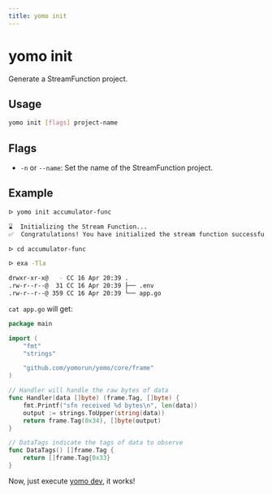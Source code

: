```yaml
---
title: yomo init
---
```


# yomo init

Generate a StreamFunction project.

## Usage

```bash
yomo init [flags] project-name
```

## Flags

- `-n` or `--name`: Set the name of the StreamFunction project.

## Example

```bash {1}
ᐅ yomo init accumulator-func

⌛  Initializing the Stream Function...
✅  Congratulations! You have initialized the stream function successfully.

ᐅ cd accumulator-func

ᐅ exa -Tla 

drwxr-xr-x@   - CC 16 Apr 20:39 .
.rw-r--r--@  31 CC 16 Apr 20:39 ├── .env
.rw-r--r--@ 359 CC 16 Apr 20:39 └── app.go
```

`cat app.go` will get:

```go
package main

import (
	"fmt"
	"strings"

	"github.com/yomorun/yomo/core/frame"
)

// Handler will handle the raw bytes of data
func Handler(data []byte) (frame.Tag, []byte) {
	fmt.Printf("sfn received %d bytes\n", len(data))
	output := strings.ToUpper(string(data))
	return frame.Tag(0x34), []byte(output)
}

// DataTags indicate the tags of data to observe
func DataTags() []frame.Tag {
	return []frame.Tag{0x33}
}
```

Now, just execute [yomo dev](./dev), it works!
